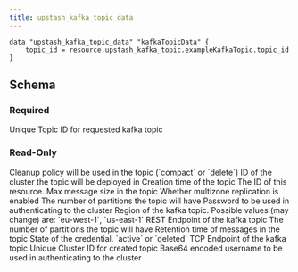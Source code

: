 ```yaml
---
title: upstash_kafka_topic_data
---
```


<RequestExample>

```hcl Example Usage
data "upstash_kafka_topic_data" "kafkaTopicData" {
    topic_id = resource.upstash_kafka_topic.exampleKafkaTopic.topic_id
}
```

</RequestExample>

## Schema

### Required

<ParamField query="topic_id" type="string" required>
    Unique Topic ID for requested kafka topic
</ParamField>

### Read-Only

<ParamField query="cleanup_policy" type="string">
    Cleanup policy will be used in the topic (`compact` or `delete`)
</ParamField>

<ParamField query="cluster_id" type="string">
    ID of the cluster the topic will be deployed in
</ParamField>

<ParamField query="creation_time" type="number">
    Creation time of the topic
</ParamField>

<ParamField query="id" type="string">
    The ID of this resource.
</ParamField>

<ParamField query="max_message_size" type="map(string)">
    Max message size in the topic
</ParamField>

<ParamField query="multizone" type="bool">
    Whether multizone replication is enabled
</ParamField>

<ParamField query="partitions" type="map(string)">
    The number of partitions the topic will have
</ParamField>

<ParamField query="password" type="string">
    Password to be used in authenticating to the cluster
</ParamField>

<ParamField query="region" type="string">
    Region of the kafka topic. Possible values (may change) are: `eu-west-1`,
    `us-east-1`
</ParamField>

<ParamField query="rest_endpoint" type="string">
    REST Endpoint of the kafka topic
</ParamField>

<ParamField query="retention_size" type="number">
    The number of partitions the topic will have
</ParamField>

<ParamField query="retention_time" type="string">
    Retention time of messages in the topic
</ParamField>

<ParamField query="state" type="string">
    State of the credential. `active` or `deleted`
</ParamField>

<ParamField query="tcp_endpoint" type="string">
    TCP Endpoint of the kafka topic
</ParamField>

<ParamField query="topic_id" type="string">
    Unique Cluster ID for created topic
</ParamField>

<ParamField query="username" type="string">
    Base64 encoded username to be used in authenticating to the cluster
</ParamField>
